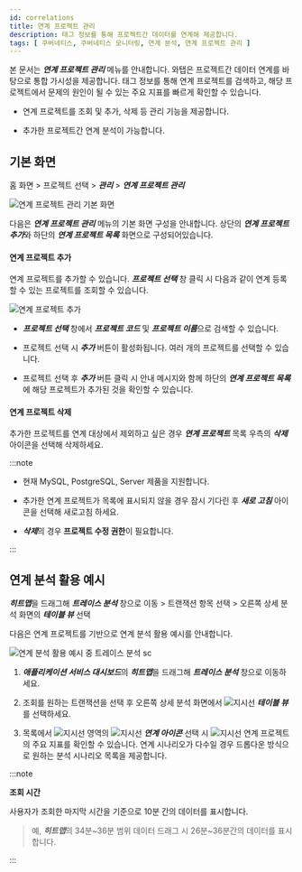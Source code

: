 ```yaml
---
id: correlations
title: 연계 프로젝트 관리
description: 태그 정보를 통해 프로젝트간 데이터를 연계해 제공합니다.
tags: [ 쿠버네티스, 쿠버네티스 모니터링, 연계 분석, 연계 프로젝트 관리 ]
---
```


본 문서는 ***연계 프로젝트 관리*** 메뉴를 안내합니다. 와탭은 프로젝트간 데이터 연계를 바탕으로 통합 가시성을 제공합니다. 태그 정보를 통해 연계 프로젝트를 검색하고, 해당 프로젝트에서 문제의 원인이 될 수 있는 주요 지표를 빠르게 확인할 수 있습니다. 

* 연계 프로젝트를 조회 및 추가, 삭제 등 관리 기능을 제공합니다.

* 추가한 프로젝트간 연계 분석이 가능합니다.

## 기본 화면

홈 화면 > 프로젝트 선택 > ***관리*** > ***연계 프로젝트 관리***

![연계 프로젝트 관리 기본 화면](/img/k8s-cor-pj-em.png)

다음은 ***연계 프로젝트 관리*** 메뉴의 기본 화면 구성을 안내합니다. 상단의 ***연계 프로젝트 추가***와 하단의 ***연계 프로젝트 목록*** 화면으로 구성되어있습니다.

#### 연계 프로젝트 추가

연계 프로젝트를 추가할 수 있습니다. ***프로젝트 선택*** 창 클릭 시 다음과 같이 연계 등록할 수 있는 프로젝트를 조회할 수 있습니다. 

![연계 프로젝트 추가](/img/k8s-cor-pj-add.png)

* ***프로젝트 선택*** 창에서 ***프로젝트 코드*** 및 ***프로젝트 이름***으로 검색할 수 있습니다. 

* 프로젝트 선택 시 ***추가*** 버튼이 활성화됩니다. 여러 개의 프로젝트를 선택할 수 있습니다.

* 프로젝트 선택 후 ***추가*** 버튼 클릭 시 안내 메시지와 함께 하단의 ***연계 프로젝트 목록***에 해당 프로젝트가 추가된 것을 확인할 수 있습니다.

#### 연계 프로젝트 삭제

추가한 프로젝트를 연계 대상에서 제외하고 싶은 경우 ***연계 프로젝트*** 목록 우측의 ***삭제*** 아이콘을 선택해 삭제하세요.

:::note 

* 현재 MySQL, PostgreSQL, Server 제품을 지원합니다.

* 추가한 연계 프로젝트가 목록에 표시되지 않을 경우 잠시 기다린 후 ***새로 고침*** 아이콘을 선택해 새로고침 하세요.

* ***삭제***의 경우 **프로젝트 수정 권한**이 필요합니다.

:::


## 연계 분석 활용 예시

***히트맵***을 드래그해 ***트레이스 분석*** 창으로 이동 > 트랜잭션 항목 선택 > 오른쪽 상세 분석 화면의 ***테이블 뷰*** 선택

다음은 연계 프로젝트를 기반으로 연계 분석 활용 예시를 안내합니다. 

![연계 분석 활용 예시 중 트레이스 분석 sc](/img/k8s-cor-tbv.png)

1. ***애플리케이션 서비스 대시보드***의 ***히트맵***을 드래그해 ***트레이스 분석*** 창으로 이동하세요. 

1. 조회를 원하는 트랜잭션을 선택 후 오른쪽 상세 분석 화면에서 ![지시선](/img/char-a.svg) ***테이블 뷰***를 선택하세요.

1. 목록에서 ![지시선](/img/char-b.svg) 영역의 ![지시선](/img/ic-link.svg) ***연계 아이콘*** 선택 시 ![지시선](/img/char-c.svg) 연계 프로젝트의 주요 지표를 확인할 수 있습니다. 연계 시나리오가 다수일 경우 드롭다운 방식으로 원하는 분석 시나리오 목록을 제공합니다. 

:::note 

**조회 시간**

사용자가 조회한 마지막 시간을 기준으로 10분 간의 데이터를 표시합니다. 

> 예, ***히트맵***의 34분~36분 범위 데이터 드래그 시 26분~36분간의 데이터를 표시합니다.

:::
